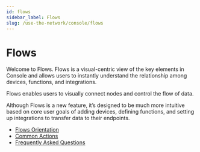 ```yaml
---
id: flows
sidebar_label: Flows
slug: /use-the-network/console/flows
---
```


# Flows


Welcome to Flows. Flows is a visual-centric view of the key elements in Console and allows users to instantly understand the relationship among devices, functions, and integrations.

Flows enables users to visually connect nodes and control the flow of data.

Although Flows is a new feature, it’s designed to be much more intuitive based on core user goals of adding devices, defining functions, and setting up integrations to transfer data to their endpoints.

- [Flows Orientation](/use-the-network/console/flows/orientation)
- [Common Actions](/use-the-network/console/flows/actions)
- [Frequently Asked Questions](/use-the-network/console/flows/flowsfaq)